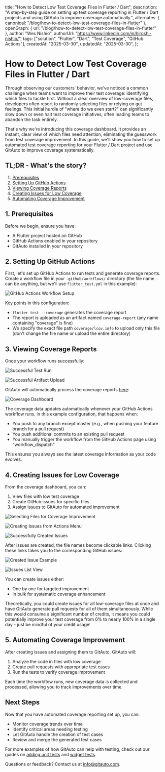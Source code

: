   title: "How to Detect Low Test Coverage Files in Flutter / Dart",
  description:
    "A step-by-step guide on setting up test coverage reporting in Flutter / Dart projects and using GitAuto to improve coverage automatically.",
  alternates: { canonical: "/blog/how-to-detect-low-test-coverage-files-in-flutter" },
  openGraph: { url: "/blog/how-to-detect-low-test-coverage-files-in-flutter" },
  author: "Wes Nishio",
  authorUrl: "https://www.linkedin.com/in/hiroshi-nishio/",
  tags: ["solution", "Flutter", "Dart", "Test Coverage", "GitHub Actions"],
  createdAt: "2025-03-30",
  updatedAt: "2025-03-30",
};

# How to Detect Low Test Coverage Files in Flutter / Dart

Through observing our customers' behavior, we've noticed a common challenge when teams want to improve their test coverage: identifying which files to tackle first. Without a clear overview of low-coverage files, developers often resort to randomly selecting files or relying on gut feelings. This initial hurdle of "where do we even start?" can significantly slow down or even halt test coverage initiatives, often leading teams to abandon the task entirely.

That's why we're introducing this coverage dashboard. It provides an instant, clear view of which files need attention, eliminating the guesswork from test coverage improvement. In this guide, we'll show you how to set up automated test coverage reporting for your Flutter / Dart project and use GitAuto to improve coverage systematically.

## TL;DR - What's the story?

1. [Prerequisites](#1-prerequisites)
2. [Setting Up GitHub Actions](#2-setting-up-github-actions)
3. [Viewing Coverage Reports](#3-viewing-coverage-reports)
4. [Creating Issues for Low Coverage](#4-creating-issues-for-low-coverage)
5. [Automating Coverage Improvement](#5-automating-coverage-improvement)

## 1. Prerequisites

Before we begin, ensure you have:

- A Flutter project hosted on GitHub
- GitHub Actions enabled in your repository
- GitAuto installed in your repository

## 2. Setting Up GitHub Actions

First, let's set up GitHub Actions to run tests and generate coverage reports. Create a workflow file in your `.github/workflows/` directory (the file name can be anything, but we'll use `flutter_test.yml` in this example):

![GitHub Actions Workflow Setup](/blog/how-to-detect-low-test-coverage-files-in-flutter/step2.png)

Key points in this configuration:

- `flutter test --coverage` generates the coverage report
- The report is uploaded as an artifact named `coverage-report` (any name containing "coverage" is fine)
- We specify the exact file path `coverage/lcov.info` to upload only this file (don't change the file name or upload the entire directory)

## 3. Viewing Coverage Reports

Once your workflow runs successfully:

![Successful Test Run](/blog/how-to-detect-low-test-coverage-files-in-flutter/step3-1.png)

![Successful Artifact Upload](/blog/how-to-detect-low-test-coverage-files-in-flutter/step3-2.png)

GitAuto will automatically process the coverage reports [here](/settings/coverage):

![Coverage Dashboard](/blog/how-to-detect-low-test-coverage-files-in-flutter/step3-3.png)

The coverage data updates automatically whenever your GitHub Actions workflow runs. In this example configuration, that happens when:

- You push to any branch except master (e.g., when pushing your feature branch for a pull request)
- You push additional commits to an existing pull request
- You manually trigger the workflow from the GitHub Actions page using "workflow_dispatch"

This ensures you always see the latest coverage information as your code evolves.

## 4. Creating Issues for Low Coverage

From the coverage dashboard, you can:

1. View files with low test coverage
2. Create GitHub issues for specific files
3. Assign issues to GitAuto for automated improvement

![Selecting Files for Coverage Improvement](/blog/how-to-detect-low-test-coverage-files-in-flutter/step4-1.png)

![Creating Issues from Actions Menu](/blog/how-to-detect-low-test-coverage-files-in-flutter/step4-2.png)

![Successfully Created Issues](/blog/how-to-detect-low-test-coverage-files-in-flutter/step4-3.png)

After issues are created, the file names become clickable links. Clicking these links takes you to the corresponding GitHub issues:

![Created Issue Example](/blog/how-to-detect-low-test-coverage-files-in-flutter/step4-4.png)

![Issues List View](/blog/how-to-detect-low-test-coverage-files-in-flutter/step4-5.png)

You can create issues either:

- One by one for targeted improvement
- In bulk for systematic coverage enhancement

Theoretically, you could create issues for all low-coverage files at once and have GitAuto generate pull requests for all of them simultaneously. While this would consume a significant number of credits, it means you could potentially improve your test coverage from 0% to nearly 100% in a single day - just be mindful of your credit usage!

## 5. Automating Coverage Improvement

After creating issues and assigning them to GitAuto, GitAuto will:

1. Analyze the code in files with low coverage
2. Create pull requests with appropriate test cases
3. Run the tests to verify coverage improvement

Each time the workflow runs, new coverage data is collected and processed, allowing you to track improvements over time.

## Next Steps

Now that you have automated coverage reporting set up, you can:

- Monitor coverage trends over time
- Identify critical areas needing testing
- Let GitAuto handle the creation of test cases
- Review and merge the generated test cases

For more examples of how GitAuto can help with testing, check out our guides on [adding unit tests](/blog/add-a-unit-test) and [widget tests](/blog/how-to-add-widget-tests).

Questions or feedback? Contact us at [info@gitauto.com](mailto:info@gitauto.com).
